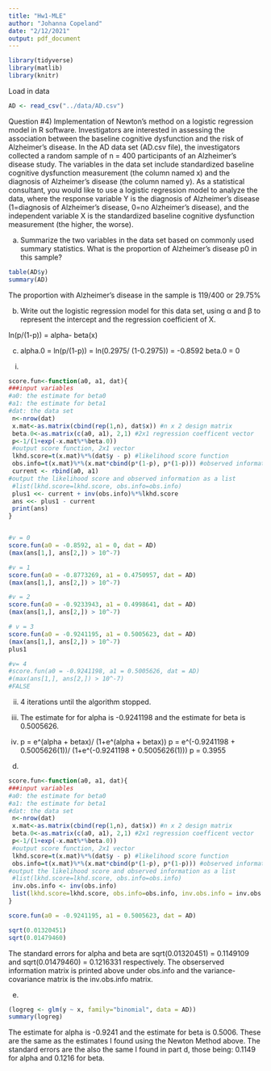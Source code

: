 ```yaml
---
title: "Hw1-MLE"
author: "Johanna Copeland"
date: "2/12/2021"
output: pdf_document
--- 
```


```r
library(tidyverse)
library(matlib)
library(knitr)
```
Load in data
```r
AD <- read_csv("../data/AD.csv")
```


Question #4) Implementation of Newton’s method on a logistic regression model
in R software. Investigators are interested in assessing the association between the
baseline cognitive dysfunction and the risk of Alzheimer’s disease. In the AD data set
(AD.csv file), the investigators collected a random sample of n = 400 participants of
an Alzheimer’s disease study. The variables in the data set include standardized baseline cognitive dysfunction measurement (the column named x) and the diagnosis of
Alzheimer’s disease (the column named y). As a statistical consultant, you would like
to use a logistic regression model to analyze the data, where the response variable Y is the
diagnosis of Alzheimer’s disease (1=diagnosis of Alzheimer’s disease, 0=no Alzheimer’s
disease), and the independent variable X is the standardized baseline cognitive dysfunction measurement (the higher, the worse).

a) Summarize the two variables in the data set based on commonly used summary
statistics. What is the proportion of Alzheimer’s disease p0 in this sample?
```r
table(AD$y)
summary(AD)
```

The proportion with Alzheimer's disease in the sample is 119/400 or 29.75%

b. Write out the logistic regression model for this data set, using α and β to represent
the intercept and the regression coefficient of X.

ln(p/(1-p)) = alpha- beta(x)


c. alpha.0 = ln(p/(1-p)) = ln(0.2975/ (1-0.2975)) = -0.8592
beta.0 = 0

i) 

```r
score.fun<-function(a0, a1, dat){
###input variables 
#a0: the estimate for beta0
#a1: the estimate for beta1
#dat: the data set
 n<-nrow(dat)
 x.mat<-as.matrix(cbind(rep(1,n), dat$x)) #n x 2 design matrix
 beta.0<-as.matrix(c(a0, a1), 2,1) #2x1 regression coefficent vector
 p<-1/(1+exp(-x.mat%*%beta.0))
 #output score function, 2x1 vector
 lkhd.score=t(x.mat)%*%(dat$y - p) #likelihood score function
 obs.info=t(x.mat)%*%(x.mat*cbind(p*(1-p), p*(1-p))) #observed information
 current <- rbind(a0, a1)
#output the likelihood score and observed information as a list 
 #list(lkhd.score=lkhd.score, obs.info=obs.info)
 plus1 <<- current + inv(obs.info)%*%lkhd.score
 ans <<- plus1 - current
 print(ans)
}


#v = 0
score.fun(a0 = -0.8592, a1 = 0, dat = AD)
(max(ans[1,], ans[2,]) > 10^-7)

#v = 1
score.fun(a0 = -0.8773269, a1 = 0.4750957, dat = AD)
(max(ans[1,], ans[2,]) > 10^-7)

#v = 2
score.fun(a0 = -0.9233943, a1 = 0.4998641, dat = AD)
(max(ans[1,], ans[2,]) > 10^-7)

# v = 3
score.fun(a0 = -0.9241195, a1 = 0.5005623, dat = AD)
(max(ans[1,], ans[2,]) > 10^-7)
plus1

#v= 4
#score.fun(a0 = -0.9241198, a1 = 0.5005626, dat = AD)
#(max(ans[1,], ans[2,]) > 10^-7)
#FALSE
```
(ii) 4 iterations until the algorithm stopped. 

(iii) The estimate for for alpha is -0.9241198 and the estimate for beta is 0.5005626. 

(iv) p = e^(alpha + betax)/ (1+e^(alpha + betax))
p = e^(-0.9241198 + 0.5005626(1))/ (1+e^(-0.9241198 + 0.5005626(1)))
p = 0.3955

d) 
```r
score.fun<-function(a0, a1, dat){
###input variables 
#a0: the estimate for beta0
#a1: the estimate for beta1
#dat: the data set
 n<-nrow(dat)
 x.mat<-as.matrix(cbind(rep(1,n), dat$x)) #n x 2 design matrix
 beta.0<-as.matrix(c(a0, a1), 2,1) #2x1 regression coefficent vector
 p<-1/(1+exp(-x.mat%*%beta.0))
 #output score function, 2x1 vector
 lkhd.score=t(x.mat)%*%(dat$y - p) #likelihood score function
 obs.info=t(x.mat)%*%(x.mat*cbind(p*(1-p), p*(1-p))) #observed information
#output the likelihood score and observed information as a list 
 #list(lkhd.score=lkhd.score, obs.info=obs.info)
 inv.obs.info <- inv(obs.info)
 list(lkhd.score=lkhd.score, obs.info=obs.info, inv.obs.info = inv.obs.info)
}

score.fun(a0 = -0.9241195, a1 = 0.5005623, dat = AD)

sqrt(0.01320451)
sqrt(0.01479460) 
```
The standard errors for alpha and beta are sqrt(0.01320451) = 0.1149109 and sqrt(0.01479460) = 0.1216331 respectively. The obserserved information matrix is printed above under obs.info and the variance-covariance matrix is the inv.obs.info matrix. 

e)
```r
(logreg <- glm(y ~ x, family="binomial", data = AD))
summary(logreg)
```
The estimate for alpha is -0.9241 and the estimate for beta is 0.5006. These are the same as the estimates I found using the Newton Method above.
The standard errors are the also the same I found in part d, those being: 0.1149 for alpha and 0.1216 for beta.

